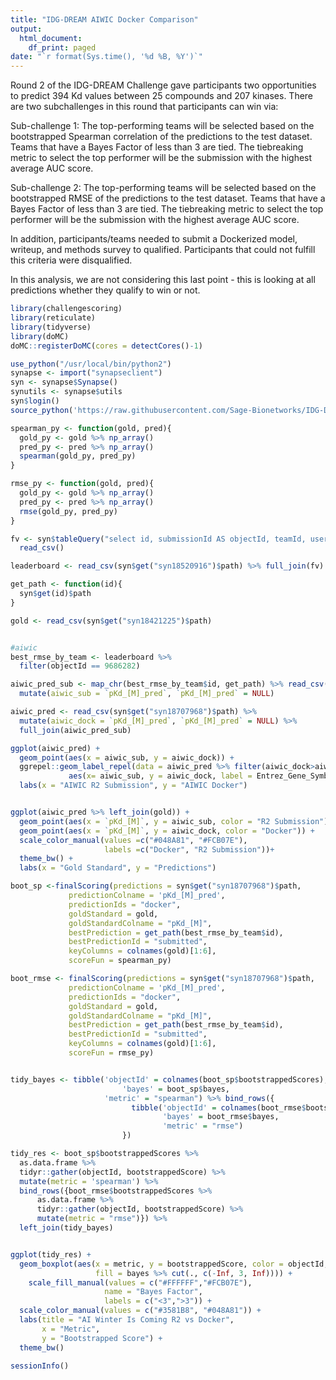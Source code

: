 ```yaml
---
title: "IDG-DREAM AIWIC Docker Comparison"
output:
  html_document:
    df_print: paged
date: "`r format(Sys.time(), '%d %B, %Y')`"
---
```


Round 2 of the IDG-DREAM Challenge gave participants two opportunities to predict 394 Kd values between 25 compounds and 207 kinases. There are two subchallenges in this round that participants can win via: 

Sub-challenge 1: The top-performing teams will be selected based on the bootstrapped Spearman correlation of the predictions to the test dataset. Teams that have a Bayes Factor of less than 3 are tied. The tiebreaking metric to select the top performer will be the submission with the highest average AUC score.

Sub-challenge 2: The top-performing teams will be selected based on the bootstrapped RMSE of the predictions to the test dataset. Teams that have a Bayes Factor of less than 3 are tied. The tiebreaking metric to select the top performer will be the submission with the highest average AUC score.


In addition, participants/teams needed to submit a Dockerized model, writeup, and methods survey to qualified. Participants that could not fulfill this criteria were disqualified. 

In this analysis, we are not considering this last point - this is looking at all predictions whether they qualify to win or not. 


```r
library(challengescoring)
library(reticulate)
library(tidyverse)
library(doMC)
doMC::registerDoMC(cores = detectCores()-1)

use_python("/usr/local/bin/python2")
synapse <- import("synapseclient")
syn <- synapse$Synapse()
synutils <- synapse$utils
syn$login()
source_python('https://raw.githubusercontent.com/Sage-Bionetworks/IDG-DREAM-Challenge-Analysis/master/round_1b/evaluation_metrics_python2.py?token=AE3WNSGGCYBMQN3ZXP373AS46FRB4')

spearman_py <- function(gold, pred){
  gold_py <- gold %>% np_array()
  pred_py <- pred %>% np_array()
  spearman(gold_py, pred_py)
}

rmse_py <- function(gold, pred){
  gold_py <- gold %>% np_array()
  pred_py <- pred %>% np_array()
  rmse(gold_py, pred_py)
}

fv <- syn$tableQuery("select id, submissionId AS objectId, teamId, userId from syn18513076")$filepath %>%
  read_csv()

leaderboard <- read_csv(syn$get("syn18520916")$path) %>% full_join(fv)

get_path <- function(id){
  syn$get(id)$path
}

gold <- read_csv(syn$get("syn18421225")$path)



```


```r
#aiwic
best_rmse_by_team <- leaderboard %>%
  filter(objectId == 9686282)

aiwic_pred_sub <- map_chr(best_rmse_by_team$id, get_path) %>% read_csv() %>% 
  mutate(aiwic_sub = `pKd_[M]_pred`, `pKd_[M]_pred` = NULL) 

aiwic_pred <- read_csv(syn$get("syn18707968")$path) %>% 
  mutate(aiwic_dock = `pKd_[M]_pred`, `pKd_[M]_pred` = NULL) %>% 
  full_join(aiwic_pred_sub)

ggplot(aiwic_pred) + 
  geom_point(aes(x = aiwic_sub, y = aiwic_dock)) +
  ggrepel::geom_label_repel(data = aiwic_pred %>% filter(aiwic_dock>aiwic_sub+0.05),
             aes(x= aiwic_sub, y = aiwic_dock, label = Entrez_Gene_Symbol)) +
  labs(x = "AIWIC R2 Submission", y = "AIWIC Docker")


ggplot(aiwic_pred %>% left_join(gold)) + 
  geom_point(aes(x = `pKd_[M]`, y = aiwic_sub, color = "R2 Submission")) +
  geom_point(aes(x = `pKd_[M]`, y = aiwic_dock, color = "Docker")) +
  scale_color_manual(values =c("#048A81", "#FCB07E"),
                     labels =c("Docker", "R2 Submission"))+
  theme_bw() +
  labs(x = "Gold Standard", y = "Predictions")

```



```r
boot_sp <-finalScoring(predictions = syn$get("syn18707968")$path,
             predictionColname = 'pKd_[M]_pred',
             predictionIds = "docker",
             goldStandard = gold,
             goldStandardColname = "pKd_[M]",
             bestPrediction = get_path(best_rmse_by_team$id),
             bestPredictionId = "submitted",
             keyColumns = colnames(gold)[1:6],
             scoreFun = spearman_py)

boot_rmse <- finalScoring(predictions = syn$get("syn18707968")$path,
             predictionColname = 'pKd_[M]_pred',
             predictionIds = "docker",
             goldStandard = gold,
             goldStandardColname = "pKd_[M]",
             bestPrediction = get_path(best_rmse_by_team$id),
             bestPredictionId = "submitted",
             keyColumns = colnames(gold)[1:6],
             scoreFun = rmse_py)


tidy_bayes <- tibble('objectId' = colnames(boot_sp$bootstrappedScores),
                         'bayes' = boot_sp$bayes,
                     'metric' = "spearman") %>% bind_rows({
                           tibble('objectId' = colnames(boot_rmse$bootstrappedScores),
                                  'bayes' = boot_rmse$bayes,
                                  'metric' = "rmse")
                         })

tidy_res <- boot_sp$bootstrappedScores %>%
  as.data.frame %>%
  tidyr::gather(objectId, bootstrappedScore) %>%
  mutate(metric = 'spearman') %>% 
  bind_rows({boot_rmse$bootstrappedScores %>%
      as.data.frame %>%
      tidyr::gather(objectId, bootstrappedScore) %>% 
      mutate(metric = "rmse")}) %>% 
  left_join(tidy_bayes)


ggplot(tidy_res) +
  geom_boxplot(aes(x = metric, y = bootstrappedScore, color = objectId, 
                   fill = bayes %>% cut(., c(-Inf, 3, Inf)))) +
    scale_fill_manual(values = c("#FFFFFF","#FCB07E"),
                     name = "Bayes Factor",
                     labels = c("<3",">3")) +
  scale_color_manual(values = c("#3581B8", "#048A81")) +
  labs(title = "AI Winter Is Coming R2 vs Docker", 
       x = "Metric", 
       y = "Bootstrapped Score") +
  theme_bw()

```



```r
sessionInfo()
```
